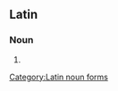 ==Latin==

===Noun===
{{head|la|noun form|g=m}}

# {{inflection of|digitus||acc|s|lang=la}}

[[Category:Latin noun forms]]